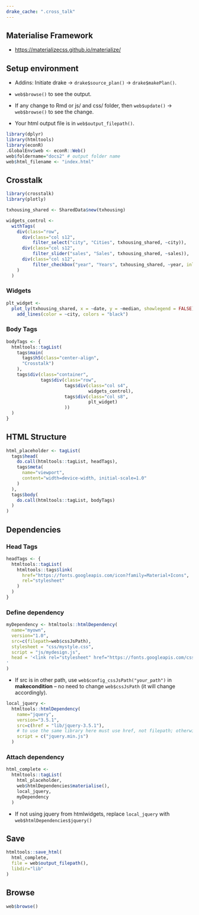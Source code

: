 ```yaml
---
drake_cache: ".cross_talk"
---
```


## Materialise Framework

  * <https://materializecss.github.io/materialize/>

## Setup environment

  * Addins: Initiate drake -> `drake$source_plan()` -> `drake$makePlan()`.
  
  * `web$browse()` to see the output. 
  
  * If any change to Rmd or js/ and css/ folder, then `web$update()` -> `web$browse()` to see the change.
  
  * Your html output file is in `web$output_filepath()`.

```r
library(dplyr)
library(htmltools)
library(econR)
.GlobalEnv$web <- econR::Web()
web$foldername="docs2" # output folder name
web$html_filename <- "index.html"

```

## Crosstalk

```r
library(crosstalk)
library(plotly)
```


```r
txhousing_shared <- SharedData$new(txhousing)
```

```r
widgets_control <- 
  withTags(
    div(class="row",
      div(class="col s12",
          filter_select("city", "Cities", txhousing_shared, ~city)),
      div(class="col s12",
          filter_slider("sales", "Sales", txhousing_shared, ~sales)),
      div(class="col s12",
          filter_checkbox("year", "Years", txhousing_shared, ~year, inline = FALSE))
    )
  )
```


### Widgets


```r
plt_widget <- 
  plot_ly(txhousing_shared, x = ~date, y = ~median, showlegend = FALSE) %>% 
    add_lines(color = ~city, colors = "black")
```


### Body Tags

```r
bodyTags <- {
  htmltools::tagList(
    tags$main(
      tags$h5(class="center-align",
      "Crosstalk")
    ),
    tags$div(class="container",
             tags$div(class="row",
                      tags$div(class="col s4",
                               widgets_control),
                      tags$div(class="col s8",
                               plt_widget)
                      ))
  )
}
```


## HTML Structure

```r
html_placeholder <- tagList(
  tags$head(
    do.call(htmltools::tagList, headTags),
    tags$meta(
      name="viewport",
      content="width=device-width, initial-scale=1.0"
    )
  ),
  tags$body(
    do.call(htmltools::tagList, bodyTags)
  )
)
```

## Dependencies

### Head Tags

```r
headTags <- {
  htmltools::tagList(
    htmltools::tags$link(
      href="https://fonts.googleapis.com/icon?family=Material+Icons",
      rel="stylesheet"
    )
  )
}
```

### Define dependency

```r
myDependency <- htmltools::htmlDependency(
  name="myown",
  version="1.0",
  src=c(filepath=web$cssJsPath),
  stylesheet = "css/mystyle.css",
  script = "js/mydesign.js",
  head = '<link rel="stylesheet" href="https://fonts.googleapis.com/css?family=Noto+Sans+TC">
'
)
```

  * If src is in other path, use `web$config_cssJsPath("your_path")` in **makecondition** -- no need to change `web$cssJsPath` (it will change accordingly).


```r
local_jquery <- 
  htmltools::htmlDependency(
    name="jquery",
    version="3.5.1",
    src=c(href = "lib/jquery-3.5.1"),
    # to use the same library here must use href, not filepath; otherwise, the current jquery system will be removed.
    script = c("jquery.min.js")
  )
```

### Attach dependency


```r
html_complete <- 
  htmltools::tagList(
    html_placeholder,
    web$htmlDependencies$materialise(),
    local_jquery, 
    myDependency
  )
```

  * If not using jquery from htmlwidgets, replace `local_jquery` with `web$htmlDependencies$jquery()`


## Save

```r
htmltools::save_html(
  html_complete, 
  file = web$output_filepath(),
  libdir="lib"
)
```

## Browse

```r
web$browse()
```



